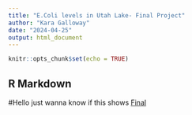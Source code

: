 ---
title: "E.Coli levels in Utah Lake- Final Project" 
author: "Kara Galloway"
date: "2024-04-25"
output: html_document
---

```{r setup, include=FALSE}
knitr::opts_chunk$set(echo = TRUE)
```

## R Markdown

#Hello just wanna know if this shows
[Final](https://karagalloway.github.io/)

